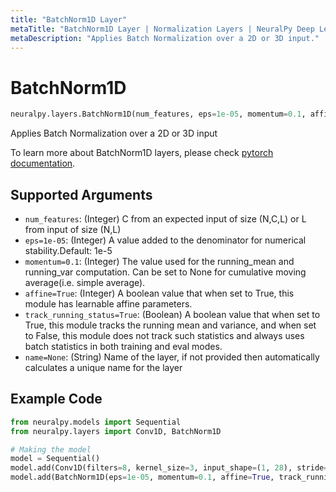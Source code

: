 ```yaml
---
title: "BatchNorm1D Layer"
metaTitle: "BatchNorm1D Layer | Normalization Layers | NeuralPy Deep Learning Library"
metaDescription: "Applies Batch Normalization over a 2D or 3D input."
---
```


# BatchNorm1D

```python
neuralpy.layers.BatchNorm1D(num_features, eps=1e-05, momentum=0.1, affine=True, track_running_status=True, name=None)
```

Applies Batch Normalization over a 2D or 3D input

To learn more about BatchNorm1D layers, please check [pytorch documentation](https://pytorch.org/docs/stable/nn.html#batchnorm1d).

## Supported Arguments

  - `num_features`: (Integer) C from an expected input of size (N,C,L) or L from input of size (N,L)
  - `eps=1e-05`: (Integer) A value added to the denominator for numerical stability.Default: 1e-5
  - `momentum=0.1`: (Integer) The value used for the running_mean and running_var computation. Can be set to None for cumulative moving average(i.e. simple average).
  - `affine=True`: (Integer) A boolean value that when set to True, this module has learnable affine parameters.
  - `track_running_status=True`: (Boolean) A boolean value that when set to True, this module tracks the running mean and variance, and when set to False, this module does not track such statistics and always uses batch statistics in both training and eval modes.
  - `name=None`: (String) Name of the layer, if not provided then automatically calculates a unique name for the layer

## Example Code

```python
from neuralpy.models import Sequential
from neuralpy.layers import Conv1D, BatchNorm1D

# Making the model
model = Sequential()
model.add(Conv1D(filters=8, kernel_size=3, input_shape=(1, 28), stride=1, name="first cnn"))
model.add(BatchNorm1D(eps=1e-05, momentum=0.1, affine=True, track_running_status=True, name="batch norm"))
```
